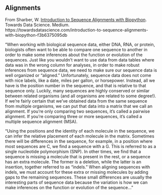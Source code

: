## Alignments 

From Sharber, W.  [Introduction to Sequence Alignments with Biopython](https://towardsdatascience.com/introduction-to-sequence-alignments-with-biopython-f3b6375095db).  Towards Data Science.  Medium. 
https://towardsdatascience.com/introduction-to-sequence-alignments-with-biopython-f3b6375095db

"When working with biological sequence data, either DNA, RNA, or protein, biologists often want to be able to compare one sequence to another in order to make some inferences about the function or evolution of the sequences. Just like you wouldn’t want to use data from data tables where data was in the wrong column for analyses, in order to make robust inferences from sequence data, we need to make sure our sequence data is well organized or “aligned.” Unfortunately, sequence data does not come with nice labels, like a date, miles per gallon, or horsepower. Instead, all we have is the position number in the sequence, and that is relative to that sequence only. Luckily, many sequences are highly conserved or similar between related organisms (and all organisms are related to some degree!). If we’re fairly certain that we’ve obtained data from the same sequence from multiple organisms, we can put that data into a matrix that we call an alignment. If you’re only comparing two sequences, it’s called a pairwise alignment. If you’re comparing three or more sequences, it’s called a multiple sequence alignment (MSA).

"Using the positions and the identity of each molecule in the sequence, we can infer the relative placement of each molecule in the matrix. Sometimes there will be differences in the sequence, for example, in a position where most sequences are C, we find a sequence with a G. This is referred to as a single nucleotide polymorphism (SNP). In other times, we find that a sequence is missing a molecule that is present in the rest, or a sequence has an extra molecule. The former is a deletion, while the latter is an insertion, together referred to as “indels.” When aligning sequences with indels, we must account for these extra or missing molecules by adding gaps to the remaining sequences. These small differences are usually the interesting parts of sequence data because the variation is how we can make inferences on the function or evolution of the sequence..."
